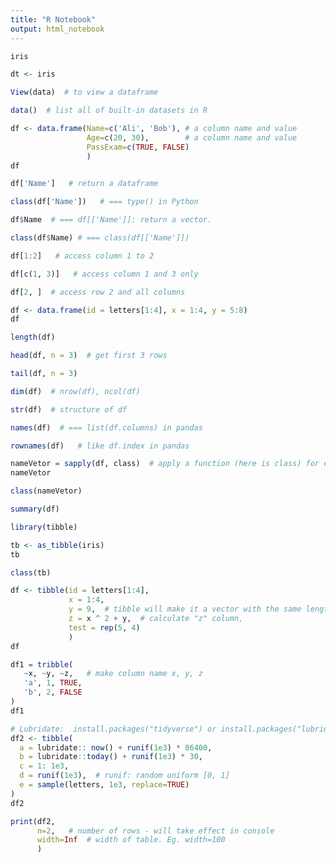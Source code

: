 ---
title: "R Notebook"
output: html_notebook
---
<!-- iris dataframe -->
```{r}
iris
```
```{r}
dt <- iris
```

```{r}
View(data)  # to view a dataframe
```

```{r}
data()  # list all of built-in datasets in R
```
<!-- CREATE A DATAFRAME -->
```{r}
df <- data.frame(Name=c('Ali', 'Bob'), # a column name and value
                 Age=c(20, 30),        # a column name and value
                 PassExam=c(TRUE, FALSE)
                 )
df
```
```{r}
df['Name']   # return a dataframe
```
```{r}
class(df['Name'])   # === type() in Python
```

```{r}
df$Name  # === df[['Name']]: return a vector. 
```

```{r}
class(df$Name) # === class(df[['Name']])
```
```{r}
df[1:2]   # access column 1 to 2
```
```{r}
df[c(1, 3)]   # access column 1 and 3 only
```
```{r}
df[2, ]  # access row 2 and all columns
```
<!-- Helper functions -->
```{r}
df <- data.frame(id = letters[1:4], x = 1:4, y = 5:8)
df
```
```{r}
length(df)
```
```{r}
head(df, n = 3)  # get first 3 rows
```
```{r}
tail(df, n = 3)
```
```{r}
dim(df)  # nrow(df), ncol(df)
```
```{r}
str(df)  # structure of df
```
```{r}
names(df)  # === list(df.columns) in pandas
```
```{r}
rownames(df)   # like df.index in pandas
```
```{r}
nameVetor = sapply(df, class)  # apply a function (here is class) for each columns
nameVetor  
```
```{r}
class(nameVetor)
```
```{r}
summary(df)
```
<!-- DATAFRAMES: TIBBLES: install.packages("tibble") -->
```{r}
library(tibble)   
```
```{r}
tb <- as_tibble(iris)
tb
```
```{r}
class(tb)
```

```{r}
df <- tibble(id = letters[1:4], 
             x = 1:4, 
             y = 9,  # tibble will make it a vector with the same length
             z = x ^ 2 + y,  # calculate "z" column,
             test = rep(5, 4)
             )
df
```
```{r}
df1 = tribble(
   ~x, ~y, ~z,   # make column name x, y, z
   'a', 1, TRUE,
   'b', 2, FALSE
)
df1
```
```{r}
# Lubridate:  install.packages("tidyverse") or install.packages("lubridate")
df2 <- tibble(
  a = lubridate:: now() + runif(1e3) * 86400,
  b = lubridate::today() + runif(1e3) * 30,
  c = 1: 1e3,
  d = runif(1e3),  # runif: random uniform [0, 1]
  e = sample(letters, 1e3, replace=TRUE)
)
df2
```
```{r}
print(df2, 
      n=2,   # number of rows - will take effect in console
      width=Inf  # width of table. Eg. width=100
      )   
```

